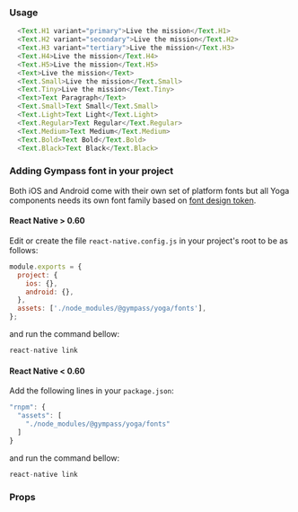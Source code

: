 ### Usage

```javascript type=expo
  <Text.H1 variant="primary">Live the mission</Text.H1>
  <Text.H2 variant="secondary">Live the mission</Text.H2>
  <Text.H3 variant="tertiary">Live the mission</Text.H3>
  <Text.H4>Live the mission</Text.H4>
  <Text.H5>Live the mission</Text.H5>
  <Text>Live the mission</Text>
  <Text.Small>Live the mission</Text.Small>
  <Text.Tiny>Live the mission</Text.Tiny>
  <Text>Text Paragraph</Text>
  <Text.Small>Text Small</Text.Small>
  <Text.Light>Text Light</Text.Light>
  <Text.Regular>Text Regular</Text.Regular>
  <Text.Medium>Text Medium</Text.Medium>
  <Text.Bold>Text Bold</Text.Bold>
  <Text.Black>Text Black</Text.Black>
```

### Adding Gympass font in your project

Both iOS and Android come with their own set of platform fonts but all Yoga
components needs its own font family based on
[font design token](https://gympass.github.io/yoga/guidelines/tokens/fonts).

#### React Native > 0.60

Edit or create the file `react-native.config.js` in your project's root to be as
follows:

```javascript type=highlight
module.exports = {
  project: {
    ios: {},
    android: {},
  },
  assets: ['./node_modules/@gympass/yoga/fonts'],
};
```

and run the command bellow:

```javascript type=highlight
react-native link
```

#### React Native < 0.60

Add the following lines in your `package.json`:

```javascript type=highlight
"rnpm": {
  "assets": [
    "./node_modules/@gympass/yoga/fonts"
  ]
}
```

and run the command bellow:

```javascript type=highlight
react-native link
```

### Props

<PropsTable component="Text" platform="native" />
